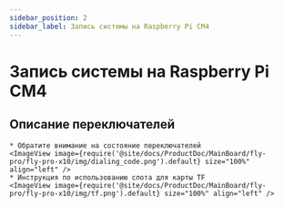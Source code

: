 ```yaml
---
sidebar_position: 2
sidebar_label: Запись системы на Raspberry Pi CM4
---
```




# Запись системы на Raspberry Pi CM4

## Описание переключателей

    * Обратите внимание на состояние переключателей
    <ImageView image={require('@site/docs/ProductDoc/MainBoard/fly-pro/fly-pro-x10/img/dialing_code.png').default} size="100%" align="left" />
    * Инструкция по использованию слота для карты TF
    <ImageView image={require('@site/docs/ProductDoc/MainBoard/fly-pro/fly-pro-x10/img/tf.png').default} size="100%" align="left" />
    
<RPI />